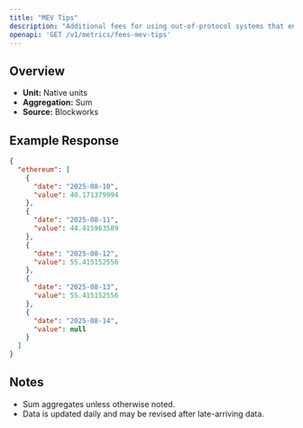 ```yaml
---
title: "MEV Tips"
description: "Additional fees for using out-of-protocol systems that enables users to send transactions, or a bundle of transactions, to block builders for faster transaction execution, MEV capture, or MEV protection."
openapi: 'GET /v1/metrics/fees-mev-tips'
---
```


## Overview

- **Unit:** Native units
- **Aggregation:** Sum
- **Source:** Blockworks



## Example Response

```json
{
  "ethereum": [
    {
      "date": "2025-08-10",
      "value": 40.171379994
    },
    {
      "date": "2025-08-11",
      "value": 44.415963589
    },
    {
      "date": "2025-08-12",
      "value": 55.415152556
    },
    {
      "date": "2025-08-13",
      "value": 55.415152556
    },
    {
      "date": "2025-08-14",
      "value": null
    }
  ]
}
```

## Notes
- Sum aggregates unless otherwise noted.
- Data is updated daily and may be revised after late-arriving data.
